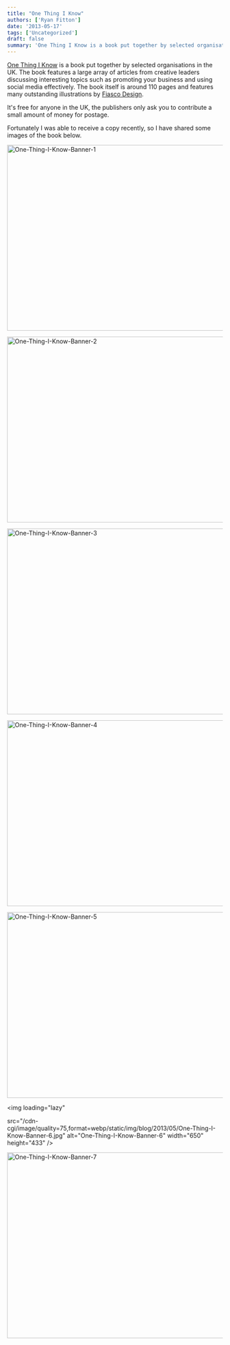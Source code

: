 ```yaml
---
title: "One Thing I Know"
authors: ['Ryan Fitton']
date: '2013-05-17'
tags: ['Uncategorized']
draft: false
summary: 'One Thing I Know is a book put together by selected organisations in the UK. The book features a large array of article from creative leaders discussing interesting topics such as promoting your business and using social media effectively.  The book itself is around 110 pages and features many outstanding illustrations by Fiasco Design. It&#8217;s free ...'
---
```


[One Thing I Know](http://www.onethingiknow.co.uk/book/) is a book put together by selected organisations in the UK. The book features a large array of articles from creative leaders discussing interesting topics such as promoting your business and using social media effectively. The book itself is around 110 pages and features many outstanding illustrations by [Fiasco Design](http://fiascodesign.co.uk/).

It's free for anyone in the UK, the publishers only ask you to contribute a small amount of money for postage.

Fortunately I was able to receive a copy recently, so I have shared some images of the book below.

<img
loading="lazy" 
src="/cdn-cgi/image/quality=75,format=webp/static/img/blog/2013/05/One-Thing-I-Know-Banner-1.jpg"
alt="One-Thing-I-Know-Banner-1"
width="650"
height="433"
/>

<img
loading="lazy"
src="/cdn-cgi/image/quality=75,format=webp/static/img/blog/2013/05/One-Thing-I-Know-Banner-2.jpg"
alt="One-Thing-I-Know-Banner-2"
width="650"
height="433"
/>

<img
loading="lazy"
src="/cdn-cgi/image/quality=75,format=webp/static/img/blog/2013/05/One-Thing-I-Know-Banner-3.jpg"
alt="One-Thing-I-Know-Banner-3"
width="650"
height="433"
/>

<img
loading="lazy"
src="/cdn-cgi/image/quality=75,format=webp/static/img/blog/2013/05/One-Thing-I-Know-Banner-4.jpg"
alt="One-Thing-I-Know-Banner-4"
width="650"
height="433"
/>

<img
loading="lazy"
src="/cdn-cgi/image/quality=75,format=webp/static/img/blog/2013/05/One-Thing-I-Know-Banner-5.jpg"
alt="One-Thing-I-Know-Banner-5"
width="650"
height="433"
/>

<img
loading="lazy"

src="/cdn-cgi/image/quality=75,format=webp/static/img/blog/2013/05/One-Thing-I-Know-Banner-6.jpg"
alt="One-Thing-I-Know-Banner-6"
width="650"
height="433"
/>

<img
loading="lazy"
src="/cdn-cgi/image/quality=75,format=webp/static/img/blog/2013/05/One-Thing-I-Know-Banner-7.jpg"
alt="One-Thing-I-Know-Banner-7"
width="650"
height="433"
/>